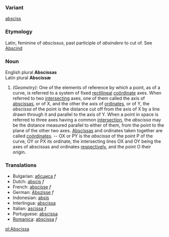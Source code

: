 ===Variant===
[[absciss]]
===Etymology===
Latin, feminine of ''abscissus'', past participle of ''absindere'' to cut of. See [[Abscind]] 
===Noun===
English plural '''Abscissas'''<br>
Latin plural '''Abscissæ'''
#''(Geometry):'' One of the elements of reference by which a point, as of a curve, is referred to a system of fixed [[rectilineal]] [[coördinate]] axes. When referred to two [[intersecting]] axes, one of them called the axis of [[abscissas]], or of X, and the other the axis of [[ordinate]]s, or of Y, the ''abscissa'' of the point is the distance cut off from the axis of X by a line drawn through it and parallel to the axis of Y. When a point in space is referred to three axes having a common [[intersection]], the ''abscissa'' may be the distance measured parallel to either of them, from the point to the plane of the other two axes. [[Abscissas]] and ordinates taken together are called [[coördinates]]. -- OX or PY is the ''abscissa'' of the point P of the curve, OY or PX its ordinate, the intersecting lines OX and OY being the axes of abscissas and ordinates [[respectively]], and the point O their origin.

===Translations===
*Bulgarian: [[абсциса]] ''f''
*Dutch: [[abscis]] ''f''
*French: [[abscisse]] ''f''
*German: [[Abszisse]] ''f''
*Indonesian: [[absis]]
*Interlingua: [[abscissa]]
*Italian: [[ascissa]] ''f''
*Portuguese: [[abscissa]]
*[[Romanica]]: [[abscissa]] ''f''

[[pl:Abscissa]]